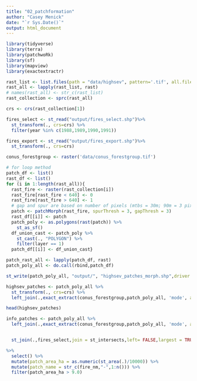```yaml
---
title: "02_patchformation"
author: "Casey Menick"
date: "`r Sys.Date()`"
output: html_document
---
```



```r
library(tidyverse)
library(terra)
library(patchwoRk)
library(sf)
library(mapview)
library(exactextractr)
```

```r
rast_list <- list.files(path = "data/highsev", pattern='.tif', all.files=TRUE, full.names=TRUE)
rast_all <- lapply(rast_list, rast)
# names(rast_all) <- str_c(rast_list)
rast_collection <- sprc(rast_all)

crs <- crs(rast_collection[1])
```


```r
fires_select <- st_read("output/fires_select.shp")%>% 
  st_transform(., crs=crs) %>% 
  filter(year %in% c(1988,1989,1990,1991))

fires_export <- st_read("output/fires_export.shp")%>% 
  st_transform(., crs=crs)

conus_forestgroup <- raster('data/conus_forestgroup.tif')
```

```r
# for loop method
patch_df <- list()
rast_df <- list()
for (i in 1:length(rast_all)){
  rast_fire <- raster(rast_collection[i])
  rast_fire[rast_fire < 640] <- 0
  rast_fire[rast_fire > 640] <- 1
  # gap and spur are based on number of pixels (mtbs = 30m; 90m = 3 pixels)
  patch <- patchMorph(rast_fire, spurThresh = 3, gapThresh = 3)
  rast_df[[i]] <- patch
  patch_poly <- as.polygons(rast(patch)) %>%
    st_as_sf()
  df_union_cast <- patch_poly %>%
    st_cast(., "POLYGON") %>%
    filter(layer == 1)
  patch_df[[i]] <- df_union_cast}

patch_rast_all <- lapply(patch_df, rast)
patch_poly_all <- do.call(rbind,patch_df)
```

```r
st_write(patch_poly_all, "output/", "highsev_patches_morph.shp",driver = 'ESRI Shapefile')
```

```r
highsev_patches <- patch_poly_all %>% 
  st_transform(., crs=crs) %>% 
  left_join(.,exact_extract(conus_forestgroup,patch_poly_all, 'mode', append_cols = TRUE, max_cells_in_memory = 3e+08)) 

head(highsev_patches)

info_patches <- patch_poly_all %>%
  left_join(.,exact_extract(conus_forestgroup,patch_poly_all, 'mode', append_cols = TRUE, max_cells_in_memory = 3e+08)) 


  st_join(.,fires_select,join = st_intersects,left= FALSE,largest = TRUE) %>% 

%>% 
  select() %>% 
  mutate(patch_area_ha = as.numeric(st_area(.)/10000)) %>%
  mutate(patch_name = str_c(fire_nm,"-",1:n())) %>% 
  filter(patch_area_ha > 9.0)
```


